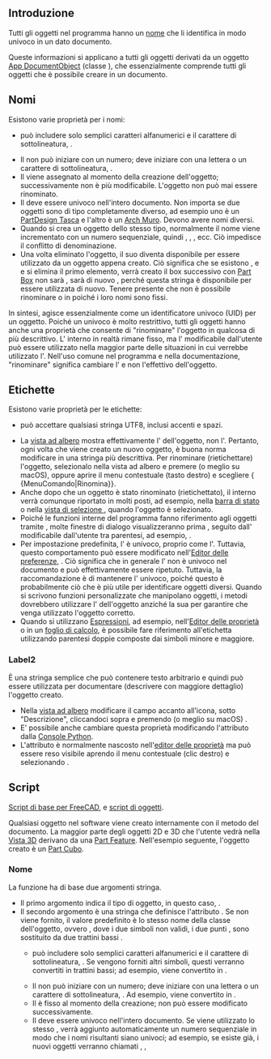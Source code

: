 <languages/>

<span id="Introduction"></span>
==Introduzione==

{{TOCright}}

Tutti gli oggetti nel programma hanno un [[Object_name/it|nome]] che li identifica in modo univoco in un dato documento.

Queste informazioni si applicano a tutti gli oggetti derivati da un oggetto [[App_DocumentObject/it|App DocumentObject]] (classe {{incode|App::DocumentObject}}), che essenzialmente comprende tutti gli oggetti che è possibile creare in un documento.

<span id="Names"></span>
== Nomi ==

Esistono varie proprietà per i nomi:
* {{incode|Name}} può includere solo semplici caratteri alfanumerici e il carattere di sottolineatura, {{incode|[_0-9a-zA-Z]}}.
* Il {{incode|Name}} non può iniziare con un numero; deve iniziare con una lettera o un carattere di sottolineatura, {{incode|[_a-zA-Z]}}.
* Il {{incode|Name}} viene assegnato al momento della creazione dell'oggetto; successivamente non è più modificabile. L'oggetto non può mai essere rinominato.
* Il {{incode|Name}} deve essere univoco nell'intero documento. Non importa se due oggetti sono di tipo completamente diverso, ad esempio uno è un [[PartDesign_Pocket/it|PartDesign Tasca]] e l'altro è un [[Arch_Wall/it|Arch Muro]]. Devono avere nomi diversi.
* Quando si crea un oggetto dello stesso tipo, normalmente il nome viene incrementato con un numero sequenziale, quindi {{incode|Box}}, {{incode|Box001}}, {{incode|Box002}}, ecc. Ciò impedisce il conflitto di denominazione.
* Una volta eliminato l'oggetto, il suo {{incode|Name}} diventa disponibile per essere utilizzato da un oggetto appena creato. Ciò significa che se esistono {{incode|Box}}, {{incode|Box001}} e {{incode|Box002}} e si elimina il primo elemento, verrà creato il box successivo con [[Part_Box/it|Part Box]] non sarà {{incode|Box003}}, sarà di nuovo {{incode|Box}}, perché questa stringa è disponibile per essere utilizzata di nuovo. Tenere presente che non è possibile rinominare {{incode|Box001}} o {{incode|Box002}} in {{incode|Box}} poiché i loro nomi sono fissi.

In sintesi, {{incode|Name}} agisce essenzialmente come un identificatore univoco (UID) per un oggetto. Poiché un {{incode|Name}} univoco è molto restrittivo, tutti gli oggetti hanno anche una proprietà {{incode|Label}} che consente di "rinominare" l'oggetto in qualcosa di più descrittivo. L'{{incode|Name}} interno in realtà rimane fisso, ma l'{{incode|Label}} modificabile dall'utente può essere utilizzato nella maggior parte delle situazioni in cui verrebbe utilizzato l'{{incode|Name}}. Nell'uso comune nel programma e nella documentazione, "rinominare" significa cambiare l'{{incode|Label}} e non l'effettivo {{incode|Name}} dell'oggetto.

<span id="Labels"></span>
==Etichette==

Esistono varie proprietà per le etichette:
* {{incode|Label}} può accettare qualsiasi stringa UTF8, inclusi accenti e spazi.
* La [[tree_view/it|vista ad albero]] mostra effettivamente l'{{incode|Label}} dell'oggetto, non l'{{incode|Name}}. Pertanto, ogni volta che viene creato un nuovo oggetto, è buona norma modificare {{incode|Label}} in una stringa più descrittiva. Per rinominare (rietichettare) l'oggetto, selezionalo nella vista ad albero e premere {{KEY|F2}} (o meglio {{KEY|Invio}} su macOS), oppure aprire il menu contestuale (tasto destro) e scegliere { {MenuComando|Rinomina}}.
* Anche dopo che un oggetto è stato rinominato (rietichettato), il {{incode|Name}} interno verrà comunque riportato in molti posti, ad esempio, nella [[Status_bar/it|barra di stato]] o nella [[Selection_view/it|vista di selezione ]], quando l'oggetto è selezionato.
* Poiché le funzioni interne del programma fanno riferimento agli oggetti tramite {{incode|Name}}, molte finestre di dialogo visualizzeranno prima {{incode|Name}}, seguito dall'{{incode|Label}} modificabile dall'utente tra parentesi, ad esempio, {{incode|Box (Pezzo estruso)}}.
* Per impostazione predefinita, l'{{incode|Label}} è univoco, proprio come l'{{incode|Name}}. Tuttavia, questo comportamento può essere modificato nell'[[Preferences_Editor/it|Editor delle preferenze]], {{MenuCommand|Modifica → Preferenze → Generale → Documento → Consenti etichette oggetto duplicate in un documento}}. Ciò significa che in generale l'{{incode|Label}} non è univoco nel documento e può effettivamente essere ripetuto. Tuttavia, la raccomandazione è di mantenere l'{{incode|Label}} univoco, poiché questo è probabilmente ciò che è più utile per identificare oggetti diversi. Quando si scrivono funzioni personalizzate che manipolano oggetti, i metodi dovrebbero utilizzare l'{{incode|Name}} dell'oggetto anziché la sua {{incode|Label}} per garantire che venga utilizzato l'oggetto corretto.
* Quando si utilizzano [[Expressions/it|Espressioni]], ad esempio, nell'[[Property_editor/it|Editor delle proprietà]] o in un [[Spreadsheet/it|foglio di calcolo]], è possibile fare riferimento all'etichetta utilizzando parentesi doppie composte dai simboli minore e maggiore.

{{Code|code=
<<Custom Label With Spaces>>.Height
<<Label may use UTF8 characters>>.Width
}}

=== Label2 ===

È una stringa semplice che può contenere testo arbitrario e quindi può essere utilizzata per documentare (descrivere con maggiore dettaglio) l'oggetto creato.
* Nella [[Tree_view/it|vista ad albero]] modificare il campo accanto all'icona, sotto "Descrizione", cliccandoci sopra e premendo {{KEY|F2}} (o meglio {{KEY|Invio}} su macOS) .
* E' possibile anche cambiare questa proprietà modificando l'attributo {{incode|Label2}} dalla [[Python_console/it|Console Python]].
* L'attributo {{PropertyData|Label2}} è normalmente nascosto nell'[[Property_editor/it|editor delle proprietà]] ma può essere reso visibile aprendo il menu contestuale (clic destro) e selezionando {{MenuCommand|Mostra tutto}}.

<span id="Scripting"></span>
==Script==

{{Emphasis|Vedere anche:}} [[FreeCAD_Scripting_Basics/it|Script di base per FreeCAD]], e [[Scripted_objects/it|script di oggetti]].

Qualsiasi oggetto nel software viene creato internamente con il metodo {{incode|addObject()}} del documento. La maggior parte degli oggetti 2D e 3D che l'utente vedrà nella [[3D_view/it|Vista 3D]] derivano da una [[Part_Feature/it|Part Feature]]. Nell'esempio seguente, l'oggetto creato è un [[Part_Box/it|Part Cubo]].

{{Code|code=
import FreeCAD as App

doc = App.newDocument()
obj = doc.addObject("Part::Box", "Name")
obj.Label = "Custom label"
}}

<span id="Name"></span>
=== Nome ===

La funzione {{incode|addObject}} ha di base due argomenti stringa.

* Il primo argomento indica il tipo di oggetto, in questo caso, {{incode|"Part::Box"}}.
* Il secondo argomento è una stringa che definisce l'attributo {{incode|Name}}. Se non viene fornito, il valore predefinito è lo stesso nome della classe dell'oggetto, ovvero {{incode|"Part__Box"}}, dove i due simboli non validi, i due punti {{incode|::}}, sono sostituito da due trattini bassi {{incode|__}}.
** {{incode|Name}} può includere solo semplici caratteri alfanumerici e il carattere di sottolineatura, {{incode|[_0-9a-zA-Z]}}. Se vengono forniti altri simboli, questi verranno convertiti in trattini bassi; ad esempio, {{incode|"A+B:C*"}} viene convertito in {{incode|"A_B_C_"}}.
** Il {{incode|Name}} non può iniziare con un numero; deve iniziare con una lettera o un carattere di sottolineatura, {{incode|[_a-zA-Z]}}. Ad esempio, {{incode|"123ABC"}} viene convertito in {{incode|"_23ABC"}}.
** Il {{incode|Name}} è fisso al momento della creazione; non può essere modificato successivamente.
** Il {{incode|Nome}} deve essere univoco nell'intero documento. Se viene utilizzato lo stesso {{incode|"Name"}}, verrà aggiunto automaticamente un numero sequenziale in modo che i nomi risultanti siano univoci; ad esempio, se {{incode|"Name"}} esiste già, i nuovi oggetti verranno chiamati {{incode|"Name001"}}, {{incode|"Name002"}}, {{incode|"Name003"} }, ecc.

<span id="Label"></span>
===Etichetta===

L'{{incode|Label}} è una proprietà dell'oggetto creato e può essere modificata in un testo più significativo.
* Al momento della creazione dell'oggetto, l'{{incode|Label}} è uguale all'{{incode|Name}}.
* Tuttavia, a differenza di {{incode|Name}}, {{incode|Label}} può accettare qualsiasi stringa UTF8, inclusi accenti e spazi.
* L'{{incode|Label}} può essere modificato in qualsiasi momento semplicemente assegnando la stringa desiderata, <code>obj.Label = "Nuova etichetta"</code>

<span id="Getting_an_object_by_Name_or_Label"></span>
=== Ottenere un oggetto per Name o Label ===

Tutti gli oggetti in un documento sono attributi di dati dell'oggetto [[App_DocumentObject/it|Document]] corrispondente. Il nome dell'attributo corrisponde al {{incode|Name}} interno dell'oggetto.

{{Code|code=
import FreeCAD as App

obj1 = App.ActiveDocument.Box
obj2 = App.ActiveDocument.Box001
obj3 = App.ActiveDocument.Box002
}}

Ciò equivale a utilizzare il metodo {{incode|getObject}} del Document.
{{Code|code=
import FreeCAD as App

obj1 = App.ActiveDocument.getObject('Box')
obj2 = App.ActiveDocument.getObject('Box001')
obj3 = App.ActiveDocument.getObject('Box002')
}}

Tuttavia, è anche possibile ottenere l'oggetto tramite il più descrittivo {{incode|Label}}.
{{Code|code=
import FreeCAD as App

obj1 = App.ActiveDocument.getObjectsByLabel("Concrete wall")[0]
obj2 = App.ActiveDocument.getObjectsByLabel("Custom parallelepiped")[0]
obj3 = App.ActiveDocument.getObjectsByLabel("Some special name for this cube__002")[0]
}}

Dato che {{incode|Label}} in generale non è univoco, il metodo {{incode|getObjectsByLabel}} restituisce un elenco con tutti gli oggetti trovati con quella {{incode|Label}}. Tuttavia, se l'{{incode|Label}} è univoco nel documento, allora il primo elemento dell'elenco dovrebbe essere l'oggetto desiderato.

{{Userdocnavi{{#translation:}}}}